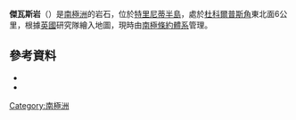'''傑瓦斯岩'''（{{lang-en|Gervaize Rocks}}）是[[南極洲|南極洲]]的岩石，位於[[特里尼蒂半島|特里尼蒂半島]]，處於[[杜科爾普斯角|杜科爾普斯角]]東北面6公里，根據[[英國|英國]]研究隊繪入地圖，現時由[[南極條約體系|南極條約體系]]管理。

==參考資料==
*{{cite gnis | type = antarid | id = 5628| name = Gervaize Rocks | accessdate = 2012-04-23}}
*{{usgs-gazetteer|id=5628}}

{{coord|63|21|S|58|6|W|source:GNIS|display=title}}

{{DEFAULTSORT:Gervaize Rocks}}
[[Category:南極洲|Category:南極洲]]


{{TrinityPeninsula-geo-stub}}